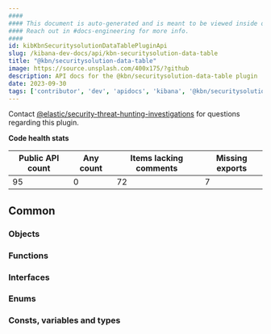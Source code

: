```yaml
---
####
#### This document is auto-generated and is meant to be viewed inside our experimental, new docs system.
#### Reach out in #docs-engineering for more info.
####
id: kibKbnSecuritysolutionDataTablePluginApi
slug: /kibana-dev-docs/api/kbn-securitysolution-data-table
title: "@kbn/securitysolution-data-table"
image: https://source.unsplash.com/400x175/?github
description: API docs for the @kbn/securitysolution-data-table plugin
date: 2023-09-30
tags: ['contributor', 'dev', 'apidocs', 'kibana', '@kbn/securitysolution-data-table']
---
```




Contact [@elastic/security-threat-hunting-investigations](https://github.com/orgs/elastic/teams/security-threat-hunting-investigations) for questions regarding this plugin.

**Code health stats**

| Public API count  | Any count | Items lacking comments | Missing exports |
|-------------------|-----------|------------------------|-----------------|
| 95 | 0 | 72 | 7 |

## Common

### Objects
<DocDefinitionList data={kbnSecuritysolutionDataTableObj.common.objects}/>

### Functions
<DocDefinitionList data={kbnSecuritysolutionDataTableObj.common.functions}/>

### Interfaces
<DocDefinitionList data={kbnSecuritysolutionDataTableObj.common.interfaces}/>

### Enums
<DocDefinitionList data={kbnSecuritysolutionDataTableObj.common.enums}/>

### Consts, variables and types
<DocDefinitionList data={kbnSecuritysolutionDataTableObj.common.misc}/>

